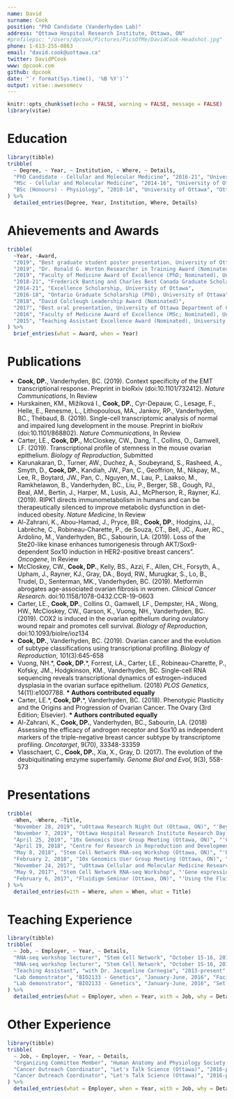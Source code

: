```yaml
---
name: David
surname: Cook
position: "PhD Candidate (Vanderhyden Lab)"
address: "Ottawa Hospital Research Institute, Ottawa, ON"
#profilepic: "/Users/dpcook/Pictures/PicsOfMe/DavidCook-Headshot.jpg"
phone: 1-613-255-0863
email: "david.cook@uottawa.ca"
twitter: DavidPCook
www: dpcook.com
github: dpcook
date: "`r format(Sys.time(), '%B %Y')`"
output: vitae::awesomecv
---
```


```r
knitr::opts_chunk$set(echo = FALSE, warning = FALSE, message = FALSE)
library(vitae)
```

# Education

```r
library(tibble)
tribble(
  ~ Degree, ~ Year, ~ Institution, ~ Where, ~ Details,
  "PhD Candidate - Cellular and Molecular Medicine", "2016-21", "University of Ottawa", "Ottawa, ON", "'Transcriptional dynamics of the epithelial-mesenchymal transition'",
  "MSc - Cellular and Molecular Medicine", "2014-16", "University of Ottawa", "Ottawa, ON", "'Snf2h-mediated chromatin remodelling and its regulation of the pluripotent state'",
  "BSc (Honours) - Physiology", "2010-14", "University of Ottawa", "Ottawa, ON", "'Elucidating the EMT-associated factors that regulate the expansion of stem cell characteristics in the mouse ovarian surface epithelium'"
) %>% 
  detailed_entries(Degree, Year, Institution, Where, Details)
```

# Ahievements and Awards

```r
tribble(
  ~Year, ~Award,
  "2019", "Best graduate student poster presentation, University of Ottawa Faculty of Medicine Research Day",
  "2019", "Dr. Ronald G. Worton Researcher in Training Award (Nominated), Ottawa Hospital Research Institute",
  "2019", "Faculty of Medicine Award of Excellence (PhD; Nominated), University of Ottawa",
  "2018-21", "Frederick Banting and Charles Best Canada Graduate Scholarship (CIHR)",
  "2014-21", "Excellence Scholarship, University of Ottawa",
  "2016-18", "Ontario Graduate Scholarship (PhD), University of Ottawa",
  "2018", "David Colcleugh Leadership Award (Nominated)",
  "2017", "Best oral presentation, University of Ottawa Department of Cellular and Molecular Medicine Research Day",
  "2016", "Faculty of Medicine Award of Excellence (MSc; Nominated), University of Ottawa",
  "2015", "Teaching Assistant Excellence Award (Nominated), University of Ottawa"
) %>% 
  brief_entries(what = Award, when = Year)
```

# Publications

- **Cook, DP.**, Vanderhyden, BC. (2019). Context specificity of the EMT transcriptional response. Preprint in bioRxiv (doi:10.1101/732412). *Nature Communications*, In Review
- Hurskainen, KM., Mižíková I., **Cook, DP.**, Cyr-Depauw, C., Lesage, F., Helle, E., Renesme, L., Lithopoulous, MA., Jankov, RP., Vanderhyden, BC., Thébaud, B. (2019). Single-cell transcriptomic analysis of normal and impaired lung development in the mouse. Preprint in bioRxiv (doi:10.1101/868802). *Nature Communications*, In Review
- Carter, LE., **Cook, DP.**, McCloskey, CW., Dang, T., Collins, O., Gamwell, LF. (2019). Transcriptional profile of stemness in the mouse ovarian epithelium. *Biology of Reproduction*, Submitted
- Karunakaran, D., Turner, AW., Duchez, A., Soubeyrand, S., Rasheed, A., Smyth, D., **Cook, DP.**, Kandiah, JW., Pan, C., Geoffrion, M., Nikpay, M., Lee, R., Boytard, JW., Pan, C., Nguyen, M., Lau, P., Laakso, M., Ramkhelawon, B., Vanderhyden, BC., Liu, P., Berger, SB., Gough, PJ., Beal, AM., Bertin, J., Harper, M., Lusis, AJ., McPherson, R., Rayner, KJ. (2019). RIPK1 directs immunometabolism in humans and can be therapeutically silenced to improve metabolic dysfunction in diet-induced obesity. *Nature Medicine*, In Review
- Al-Zahrani, K., Abou-Hamad, J., Pryce, BR., **Cook, DP.**, Hodgins, JJ., Labrèche, C., Robineau-Charette, P., de Souza, CT., Bell, JC., Auer, RC., Ardolino, M., Vanderhyden, BC., Sabourin, LA. (2019). Loss of the Ste20-like kinase enhances tumorigenesis through AKT/Sox9-dependent Sox10 induction in HER2-positive breast cancers”. *Oncogene*, In Review
- McCloskey, CW., **Cook, DP.**, Kelly, BS., Azzi, F., Allen, CH., Forsyth, A., Upham, J., Rayner, KJ., Gray, DA., Boyd, RW., Murugkar, S., Lo, B., Trudel, D., Senterman, MK., Vanderhyden, BC. (2019). Metformin abrogates age-associated ovarian fibrosis in women. *Clinical Cancer Research*. doi:10.1158/1078-0432.CCR-19-0603
- Carter, LE., **Cook, DP.**, Collins O., Gamwell, LF., Dempster, HA., Wong, HW., McCloskey, CW., Garson, K., Vuong, NH., Vanderhyden, BC. (2019). COX2 is induced in the ovarian epithelium during ovulatory wound repair and promotes cell survival. *Biology of Reproduction*, doi:10.1093/biolre/ioz134
- **Cook, DP.**, Vanderhyden, BC. (2019). Ovarian cancer and the evolution of subtype classifications using transcriptional profiling. *Biology of Reproduction*, 101(3):645-658
- Vuong, NH.&ast;, **Cook, DP.**&ast;, Forrest, LA., Carter, LE., Robineau-Charette, P., Kofsky, JM., Hodgkinson, KM., Vanderhyden, BC. Single-cell RNA sequencing reveals transcriptional dynamics of estrogen-induced dysplasia in the ovarian surface epithelium. (2018) *PLOS Genetics*, 14(11):e1007788. **&ast; Authors contributed equally**
- Carter, LE.&ast;, **Cook, DP.**&ast;, Vanderhyden, BC. (2018). Phenotypic Plasticity and the Origins and Progression of Ovarian Cancer. The Ovary (3rd Edition; Elsevier). **&ast; Authors contributed equally**
- Al-Zahrani, K., **Cook, DP.**, Vanderhyden, BC., Sabourin, LA. (2018) Assessing the efficacy of androgen receptor and Sox10 as independent markers of the triple-negative breast cancer subtype by transcriptome profiling. *Oncotarget*, 9(70), 33348-33359
- Vlasschaert, C., **Cook, DP.**, Xia, X., Gray, D. (2017). The evolution of the deubiquitinating enzyme superfamily. *Genome Biol and Evol*, 9(3), 558-573 

# Presentations
```r
tribble(
  ~When, ~Where, ~Title,
  "November 28, 2019", "uOttawa Research Night Out (Ottawa, ON)", "'Beyond genetics: cellular adaptation and cooperation'",
  "November 7, 2019", "Ottawa Hospital Research Institute Research Day (Ottawa, ON)", "'Revealing context-specificity of the epithelial-mesenchymal transition'",
  "April 25, 2019", "10x Genomics User Group Meeting (Ottawa, ON)", "'Comparing regulatory features of the epithelial-mesenchymal transition using highly multiplexed scRNA-seq'",
  "April 19, 2018", "Centre for Research in Reproduction and Development (McGill University, Montreal, QC)", "'Resolving transcriptional dynamics of the epithelial-mesenchymal transition using single-cell RNA sequencing'",
  "May 8, 2018", "Stem Cell Network RNA-seq Workshop (Ottawa, ON)", "'Revealing transcriptional dynamics of the epithelial-mesenchymal transition using single-cell RNA sequencing'",
  "February 2, 2018", "10x Genomics User Group Meeting (Ottawa, ON)", "'Revealing transcriptional dynamics of the epithelial-mesenchymal transition using single-cell RNA sequencing'",
  "November 24, 2017", "uOttawa Cellular and Molecular Medicine Research Day (Ottawa, ON)", "'Molecular determinants of the epithelial-mesenchymal transition in ovarian cancer' (Awarded best oral presentation)",
  "May 9, 2017", "Stem Cell Network RNA-seq Workshop", "'Gene expression one cell at a time'",
  "February 6, 2017", "Fluidigm Seminar (Ottawa, ON)", "'Using the Fluidigm C1 system for high-throughput RNA-seq to investigate the effects of prolonged estrogen exposure on the mouse ovarian surface epithelium"
) %>% 
  detailed_entries(with = Where, when = When, what = Title)
```

# Teaching Experience
```r
library(tibble)
tribble(
  ~ Job, ~ Employer, ~ Year, ~ Details,
  "RNA-seq workshop lecturer", "Stem Cell Network", "October 15-16, 2019 & May 7-8, 2018", "Designed and led a day-long workshop on single-cell RNA sequencing",
  "RNA-seq workshop lecturer", "Stem Cell Network", "October 15-16, 2019 & May 7-8, 2018", "Topics include experimental design and end-to-end data analysis",
  "Teaching Assistant", "with Dr. Jacqueline Carnegie", "2013-present", "Designed and implemented tutorial sessions for students enrolled in the first-year Anatomy and Physiology (ANP) 1105, 1106, and 1107 courses",
  "Lab demonstrator", "BIO2133 - Genetics", "January-June, 2016", "Facilitated a section of the lab component for the second-year Genetics course at the University of Ottawa",
  "Lab demonstrator", "BIO2133 - Genetics", "January-June, 2016", "Set up labs, provided brief lectures to introduce relevant material, and assisted students throughout the lab"
) %>% 
  detailed_entries(what = Employer, when = Year, with = Job, why = Details)
```

# Other Experience
```r
library(tibble)
tribble(
  ~ Job, ~ Employer, ~ Year, ~ Details,
  "Organizing Committee Member", "Human Anatomy and Physiology Society Annual Conference (Ottawa, 2020)", "2019-2020", "Involved in program planning and volunteer recruitment",
  "Cancer Outreach Coordinator", "Let's Talk Science (Ottawa)", "2016-present", "Involved with the organization of the annual Let’s Talk Cancer Symposium in partnership with the Canadian Cancer Society, along with the development of cancer-related workshops to be disseminated to local high school classrooms",
  "Cancer Outreach Coordinator", "Let's Talk Science (Ottawa)", "2016-present", "Have worked closely with the non-profit organization Encounters with Canada to develop workshops, organize career panels, and coordinate site visits to health- and technology-related institutions in Ottawa for high school students from across Canada. Have organized events for over 3000 Canadian students from across the country."
) %>% 
  detailed_entries(what = Employer, when = Year, with = Job, why = Details)
```
